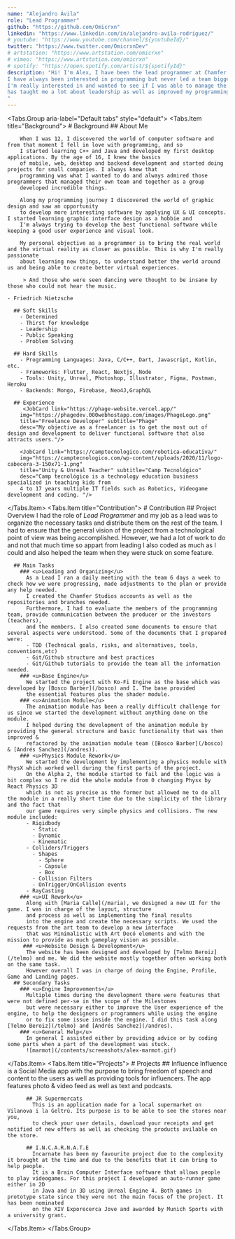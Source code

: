 ```yaml
---
name: "Alejandro Ávila"
role: "Lead Programmer"
github: "https://github.com/Omicrxn"
linkedin: "https://www.linkedin.com/in/alejandro-avila-rodriguez/"
# youtube: "https://www.youtube.com/channel/${youtubeId}/"
twitter: "https://www.twitter.com/OmicrxnDev"
# artstation: "https://www.artstation.com/omicrxn"
# vimeo: "https://www.artstation.com/omicrxn"
# spotify: "https://open.spotify.com/artist/${spotifyId}"
description: "Hi! I'm Alex, I have been the lead programmer at Chamfer Studios under the development of Dune: Special Spice Ops.
I have always been interested in programming but never led a team bigger than 2 or 3. I was looking forward for this experience since it is a role 
I'm really interested in and wanted to see if I was able to manage the responsibilities that leading a team includes. Overall this has been an awesome experience and 
has taught me a lot about leadership as well as improved my programming skills.
"
---
```


<Tabs.Group aria-label="Default tabs" style="default">
  <Tabs.Item title="Background">
    # Background
      ## About Me

        When I was 12, I discovered the world of computer software and from that moment I fell in love with programming, and so
        I started learning C++ and Java and developed my first desktop applications. By the age of 16, I knew the basics
        of mobile, web, desktop and backend development and started doing projects for small companies. I always knew that
        programming was what I wanted to do and always admired those programmers that managed their own team and together as a group
        developed incredible things.

        Along my programming journey I discovered the world of graphic design and saw an opportunity
        to develop more interesting software by applying UX & UI concepts. I started learning graphic interface design as a hobbie and
        I'm always trying to develop the best functional software while keeping a good user experience and visual look.

        My personal objective as a programmer is to bring the real world and the virtual reality as closer as possible. This is why I'm really passionate
        about learning new things, to understand better the world around us and being able to create better virtual experiences.

         > And those who were seen dancing were thought to be insane by those who could not hear the music.
    
    - Friedrich Nietzsche

      ## Soft Skills
        - Determined
        - Thirst for knowledge
        - Leadership
        - Public Speaking
        - Problem Solving

      ## Hard Skills
        - Programming Languages: Java, C/C++, Dart, Javascript, Kotlin, etc.
        - Frameworks: Flutter, React, Nextjs, Node
        - Tools: Unity, Unreal, Photoshop, Illustrator, Figma, Postman, Heroku
        - Backends: Mongo, Firebase, Neo4J,GraphQL

      ## Experience
         <JobCard link="https://phage-website.vercel.app/"
        img="https://phagedev.000webhostapp.com/images/PhageLogo.png"
        title="Freelance Developer" subtitle="Phage"
        desc="My objective as a freelancer is to get the most out of design and development to deliver functional software that also attracts users."/>

        <JobCard link="https://camptecnologico.com/robotica-educativa/"
        img="https://camptecnologico.com/wp-content/uploads/2020/11/logo-cabecera-3-150x71-1.png"
        title="Unity & Unreal Teacher" subtitle="Camp Tecnológico"
        desc="Camp tecnológico is a technology education business specialized in teaching kids from
        4 to 17 years multiple IT fields such as Robotics, Videogame development and coding. "/>

  </Tabs.Item>
  <Tabs.Item title="Contribution">
    # Contribution
      ## Project Overview
        I had the role of *Lead Programmer* and my job as a lead was to organize the necessary 
        tasks and distribute them on the rest of the team. I had to ensure that the general vision of the project
        from a technological point of view was being accomplished. However, we had a lot of work to do and not that much time
        so appart from leading I also coded as much as I could and also helped the team when they were stuck on some feature.

      ## Main Tasks
        ### <u>Leading and Organizing</u>
          As a Lead I ran a daily meeting with the team 6 days a week to check how we were progressing, made adjustments to the plan or provide any help needed.
          I created the Chamfer Studios accounts as well as the repositories and branches needed.
          Furthermore, I had to evaluate the members of the programming team, provide communication between the producer or the investors (teachers),
          and the members. I also created some documents to ensure that several aspects were understood. Some of the documents that I prepared were:
          - TDD (Technical goals, risks, and alternatives, tools, conventions,etc)  
          - Git/Github structure and best practices
          - Git/Github tutorials to provide the team all the information needed.
        ### <u>Base Engine</u>
          We started the project with Ko-Fi Engine as the base which was developed by [Bosco Barber](/bosco) and I. The base provided
          the essential features plus the shader module.
        ### <u>Animation Module</u>
          The animation module has been a really difficult challenge for us since we started the development without anything done on the module.
          I helped during the development of the animation module by providing the general structure and basic functionality that was then improved &
          refactored by the animation module team ([Bosco Barber](/bosco) & [Andrés Sanchez](/andres)).
        ### <u>Physics Module Rework</u>
          We started the development by implementing a physics module with PhysX which worked well during the first parts of the project.
          On the Alpha 2, the module started to fail and the logic was a bit complex so I re did the whole module from 0 changing Physx by React Physics 3D
          which is not as precise as the former but allowed me to do all the module in a really short time due to the simplicity of the library and the fact that
          our game requires very simple physics and collisions. The new module included:
          - Rigidbody
            - Static
            - Dynamic
            - Kinematic
          - Colliders/Triggers
            - Shapes
              - Sphere
              - Capsule
              - Box
            - Collision Filters
            - OnTrigger/OnCollision events
          - RayCasting
        ### <u>UI Rework</u>
          Along with [Maria Calle](/maria), we designed a new UI for the game. I was in charge of the layout, structure
          and process as well as implementing the final results
          into the engine and create the necessary scripts. We used the requests from the art team to develop a new interface
          that was Minimalistic with Art Decó elements and with the mission to provide as much gameplay vision as possible.
         ### <u>Website Design & Development</u>
          The website has been designed and developed by [Telmo Beroiz](/telmo) and me. We did the website mostly together often working both on the same task.
          However overall I was in charge of doing the Engine, Profile, Game and Landing pages.
      ## Secondary Tasks
        ### <u>Engine Improvements</u>
          Multiple times during the development there were features that were not defined per-se in the scope of the Milestones
          but were necessary either to improve the User experience of the engine, to help the designers or programmers while using the engine
          or to fix some issue inside the engine. I did this task along [Telmo Beroiz](/telmo) and [Andrés Sanchez](/andres).
        ### <u>General Help</u>
          In general I assisted either by providing advice or by coding some parts when a part of the development was stuck.
          ![marmot](/contents/screenshots/alex-marmot.gif)

  </Tabs.Item>
  <Tabs.Item title="Projects">
     # Projects
          ## Influence
            Influence is a Social Media app with the purpose to bring freedom of speech and content to the users as well as providing tools
            for influencers. The app features photo & video feed as well as text and podcasts.

          ## JR Supermercats
            This is an application made for a local supermarket on Vilanova i la Geltrú. Its purpose is to be able to see the stores near you,
            to check your user details, download your receipts and get notified of new offers as well as checking the products avilable on the store.

          ## I.N.C.A.R.N.A.T.E
            Incarnate has been my favourite project due to the complexity it brought at the time and due to the benefits that it can bring to help people.
            It is a Brain Computer Interface software that allows people to play videogames. For this project I developed an auto-runner game either in 2D
            in Java and in 3D using Unreal Engine 4. Both games in prototype state since they were not the main focus of the project. It has been nominated
            on the XIV Exporecerca Jove and awarded by Munich Sports with a university grant.

  </Tabs.Item>
</Tabs.Group>
